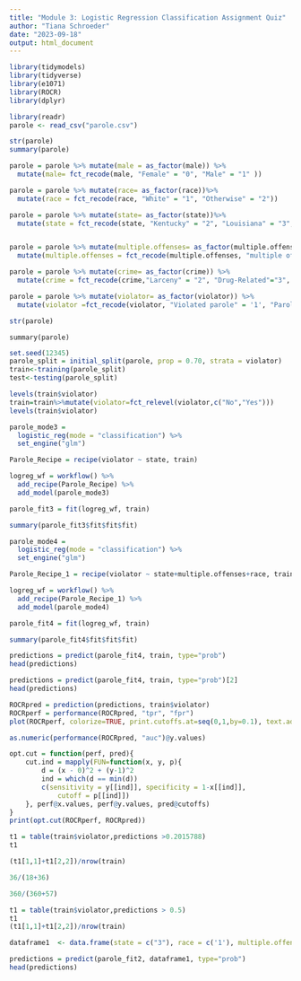 ---
title: "Module 3: Logistic Regression Classification Assignment Quiz"
author: "Tiana Schroeder"
date: "2023-09-18"
output: html_document
---
```{r}
library(tidymodels)
library(tidyverse)
library(e1071)
library(ROCR)
library(dplyr)
```

```{r Before beginning the assignment tasks, you should read in the data for the assignment into a data frame called parole.}
library(readr)
parole <- read_csv("parole.csv")
```
```{r}
str(parole)
summary(parole)
```

```{r Carefully convert the male, race, state, crime, multiple.offenses, and violator variables to factors. Recode (rename) the factor levels of each of these variables according to the description of the variables provided in the ParoleData.txt file (located with the assignment on Canvas)}

parole = parole %>% mutate(male = as_factor(male)) %>% 
  mutate(male= fct_recode(male, "Female" = "0", "Male" = "1" )) 

parole = parole %>% mutate(race= as_factor(race))%>%
  mutate(race = fct_recode(race, "White" = "1", "Otherwise" = "2"))

parole = parole %>% mutate(state= as_factor(state))%>%
  mutate(state = fct_recode(state, "Kentucky" = "2", "Louisiana" = "3","Virginia" = "4" ))


parole = parole %>% mutate(multiple.offenses= as_factor(multiple.offenses)) %>%
  mutate(multiple.offenses = fct_recode(multiple.offenses, "multiple offenses" = "1", "Otherwise" = "0"))

parole = parole %>% mutate(crime= as_factor(crime)) %>%
  mutate(crime = fct_recode(crime,"Larceny" = "2", "Drug-Related"="3", "Driving-Related" = "4", "Any other crime" = '1' ))

parole = parole %>% mutate(violator= as_factor(violator)) %>%
  mutate(violator =fct_recode(violator, "Violated parole" = '1', "Parole completed without violation" = '0'))

str(parole)
```

```{rThere are 675 parolees in the dataset. How many of these parolees ended up violating parole? HINT: Examine the response variable “violator”}
summary(parole)
```


```{r Split the data into training and testing sets. Your training set should have 70% of the data.Use a random number (set.seed) of 12345. Be sure that the split is stratified by “violator”}
set.seed(12345)
parole_split = initial_split(parole, prop = 0.70, strata = violator)
train<-training(parole_split)
test<-testing(parole_split)
```
```{r ordering of the levels (categories) in the response variable. The command below shows us the levels of the response variable. We should expect them to be “No” and then “Yes” (in that order) We need the “positive” class (category) to be listed second. Here “Yes” is listed second. “Yes” is our “positive” class as we are interested in building models to detect parolees that violate parole rather than building models with the intent of identifying the parolees that do not violate parole. It seems like a small issue, but it’s an important one. What do we do if the categories are in the incorrect order (this happens sometimes)? We can rearrange the factor levels to put the positive class second (last). The code below accomplishes this. If your levels are properly ordered already, it won’t hurt to run this code. It’s good to keep this code around in case you do need to reorder levels}
levels(train$violator)
train=train%>%mutate(violator=fct_relevel(violator,c("No","Yes"))) 
levels(train$violator)
```

```{r Create a logistic regression model using the “state” variable to predict “violator”, To two decimal places, what is the AIC of the model with “state” to predict “violator”?}
parole_mode3 = 
  logistic_reg(mode = "classification") %>%
  set_engine("glm")

Parole_Recipe = recipe(violator ~ state, train)

logreg_wf = workflow() %>%
  add_recipe(Parole_Recipe) %>% 
  add_model(parole_mode3)

parole_fit3 = fit(logreg_wf, train)

summary(parole_fit3$fit$fit$fit)
```

```{r Create a logistic regression model using the training set to predict “violator” using the variables:“state”, “multiple.offenses”, and “race” Which variables are significant in the resulting model (select all that are significant)?}
parole_mode4 = 
  logistic_reg(mode = "classification") %>%
  set_engine("glm")

Parole_Recipe_1 = recipe(violator ~ state+multiple.offenses+race, train)

logreg_wf = workflow() %>%
  add_recipe(Parole_Recipe_1) %>% 
  add_model(parole_mode4)

parole_fit4 = fit(logreg_wf, train)

summary(parole_fit4$fit$fit$fit)
```

```{r}
predictions = predict(parole_fit4, train, type="prob")
head(predictions)
```
```{r}
predictions = predict(parole_fit4, train, type="prob")[2]
head(predictions)
```
```{r}
ROCRpred = prediction(predictions, train$violator)
ROCRperf = performance(ROCRpred, "tpr", "fpr")
plot(ROCRperf, colorize=TRUE, print.cutoffs.at=seq(0,1,by=0.1), text.adj=c(-0.2,1.7))
```
```{r}
as.numeric(performance(ROCRpred, "auc")@y.values)
```

```{r Continuing to use your model from Question 8, develop an ROC curve and determine the probability threshold that best balances specificity and sensitivity (on the training set). Be sure to be careful with the predict function syntax. What is the value of this threshold (cutoff) (to four decimal places)?}
opt.cut = function(perf, pred){
    cut.ind = mapply(FUN=function(x, y, p){
        d = (x - 0)^2 + (y-1)^2
        ind = which(d == min(d))
        c(sensitivity = y[[ind]], specificity = 1-x[[ind]], 
            cutoff = p[[ind]])
    }, perf@x.values, perf@y.values, pred@cutoffs)
}
print(opt.cut(ROCRperf, ROCRpred))
```

```{r}
t1 = table(train$violator,predictions >0.2015788)
t1
```

```{r accuracy}
(t1[1,1]+t1[2,2])/nrow(train)
```
```{r sensitivity}
36/(18+36)
```

```{r}
360/(360+57)
```

```{r using 0.5 threshold find accuracy}
t1 = table(train$violator,predictions > 0.5)
t1
(t1[1,1]+t1[2,2])/nrow(train)
```
```{r probabiltiy The parolee is in Louisiana, has multiple offenses, and is white.}
dataframe1  <- data.frame(state = c("3"), race = c('1'), multiple.offenses = c('1'))

predictions = predict(parole_fit2, dataframe1, type="prob")
head(predictions)
```



